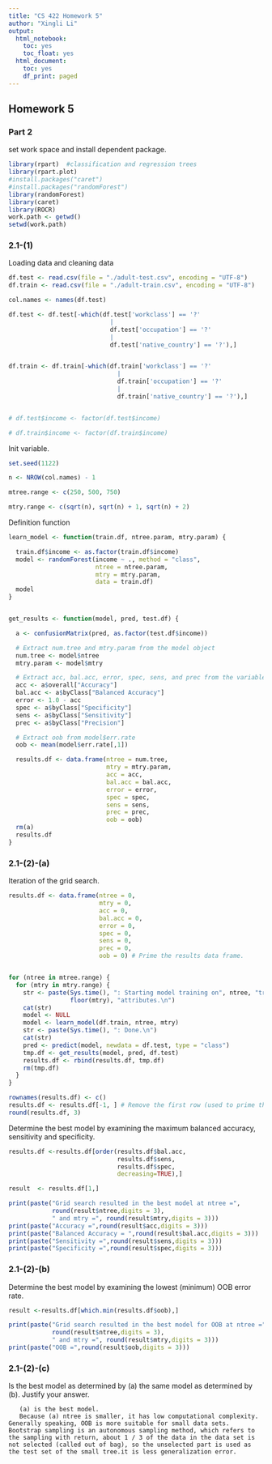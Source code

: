```yaml
---
title: "CS 422 Homework 5"
author: "Xingli Li"
output:
  html_notebook:
    toc: yes
    toc_float: yes
  html_document:
    toc: yes
    df_print: paged
---
```


## Homework 5

### Part 2

set work space and install dependent package.

```r

library(rpart)  #classification and regression trees
library(rpart.plot)
#install.packages("caret")
#install.packages("randomForest")
library(randomForest)
library(caret)
library(ROCR)
work.path <- getwd()
setwd(work.path)
```

### 2.1-(1)

Loading data and cleaning data

```r
df.test <- read.csv(file = "./adult-test.csv", encoding = "UTF-8")
df.train <- read.csv(file = "./adult-train.csv", encoding = "UTF-8")

col.names <- names(df.test)

df.test <- df.test[-which(df.test['workclass'] == '?'
                            |
                            df.test['occupation'] == '?'
                            |
                            df.test['native_country'] == '?'),]


df.train <- df.train[-which(df.train['workclass'] == '?'
                              |
                              df.train['occupation'] == '?'
                              |
                              df.train['native_country'] == '?'),]


# df.test$income <- factor(df.test$income)

# df.train$income <- factor(df.train$income)

```

Init variable.

```r

set.seed(1122)

n <- NROW(col.names) - 1

mtree.range <- c(250, 500, 750)

mtry.range <- c(sqrt(n), sqrt(n) + 1, sqrt(n) + 2)

```

Definition function

```r

learn_model <- function(train.df, ntree.param, mtry.param) {

  train.df$income <- as.factor(train.df$income)
  model <- randomForest(income ~ ., method = "class",
                        ntree = ntree.param,
                        mtry = mtry.param,
                        data = train.df)
  model
}


get_results <- function(model, pred, test.df) {

  a <- confusionMatrix(pred, as.factor(test.df$income))

  # Extract num.tree and mtry.param from the model object
  num.tree <- model$ntree
  mtry.param <- model$mtry

  # Extract acc, bal.acc, error, spec, sens, and prec from the variable a.
  acc <- a$overall["Accuracy"]
  bal.acc <- a$byClass["Balanced Accuracy"]
  error <- 1.0 - acc
  spec <- a$byClass["Specificity"]
  sens <- a$byClass["Sensitivity"]
  prec <- a$byClass["Precision"]

  # Extract oob from model$err.rate
  oob <- mean(model$err.rate[,1])

  results.df <- data.frame(ntree = num.tree,
                           mtry = mtry.param,
                           acc = acc,
                           bal.acc = bal.acc,
                           error = error,
                           spec = spec,
                           sens = sens,
                           prec = prec,
                           oob = oob)
  rm(a)
  results.df
}
```

### 2.1-(2)-(a)

Iteration of the grid search.

```r

results.df <- data.frame(ntree = 0,
                         mtry = 0,
                         acc = 0,
                         bal.acc = 0,
                         error = 0,
                         spec = 0,
                         sens = 0,
                         prec = 0,
                         oob = 0) # Prime the results data frame.


for (ntree in mtree.range) {
  for (mtry in mtry.range) {
    str <- paste(Sys.time(), ": Starting model training on", ntree, "trees, and",
                 floor(mtry), "attributes.\n")
    cat(str)
    model <- NULL
    model <- learn_model(df.train, ntree, mtry)
    str <- paste(Sys.time(), ": Done.\n")
    cat(str)
    pred <- predict(model, newdata = df.test, type = "class")
    tmp.df <- get_results(model, pred, df.test)
    results.df <- rbind(results.df, tmp.df)
    rm(tmp.df)
  }
}

rownames(results.df) <- c()
results.df <- results.df[-1, ] # Remove the first row (used to prime the frame)
round(results.df, 3)
```

Determine the best model by examining the maximum balanced accuracy, sensitivity and specificity.

```r
results.df <-results.df[order(results.df$bal.acc,
                              results.df$sens,
                              results.df$spec,
                              decreasing=TRUE),]

result  <- results.df[1,]

print(paste("Grid search resulted in the best model at ntree =",
            round(result$ntree,digits = 3),
            " and mtry =", round(result$mtry,digits = 3)))
print(paste("Accuracy =",round(result$acc,digits = 3)))
print(paste("Balanced Accuracy = ",round(result$bal.acc,digits = 3)))
print(paste("Sensitivity =",round(result$sens,digits = 3)))
print(paste("Specificity =",round(result$spec,digits = 3)))
```

### 2.1-(2)-(b)

Determine the best model by examining the lowest (minimum) OOB error rate.

```r
result <-results.df[which.min(results.df$oob),]

print(paste("Grid search resulted in the best model for OOB at ntree =",
            round(result$ntree,digits = 3),
            " and mtry =", round(result$mtry,digits = 3)))
print(paste("OOB =",round(result$oob,digits = 3)))
```

### 2.1-(2)-(c)

Is the best model as determined by (a) the same model as determined by (b). Justify your answer.

       (a) is the best model. 
       Because (a) ntree is smaller, it has low computational complexity. Generally speaking, OOB is more suitable for small data sets. Bootstrap sampling is an autonomous sampling method, which refers to the sampling with return, about 1 / 3 of the data in the data set is not selected (called out of bag), so the unselected part is used as the test set of the small tree.it is less generalization error. 
